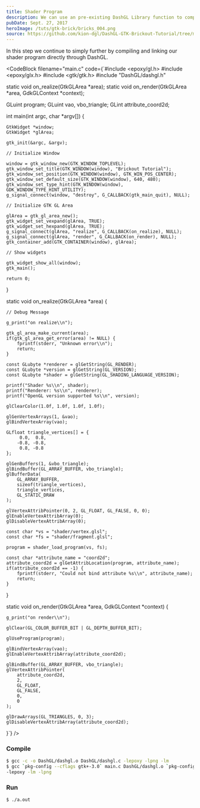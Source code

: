 ```yaml
---
title: Shader Program
description: We can use an pre-existing DashGL Library function to compile the shaders
pubDate: Sept. 27, 2017
heroImage: /tuts/gtk-brick/bricks_004.png
source: https://github.com/kion-dgl/DashGL-GTK-Brickout-Tutorial/tree/master/04_Shader_Program
---
```



In this step we continue to simply further by compiling and linking our shader program directly through DashGL. 
 
<CodeBlock
	filename="main.c"
	code={`#include <epoxy/gl.h>
#include <epoxy/glx.h>
#include <gtk/gtk.h>
#include "DashGL/dashgl.h"

static void on_realize(GtkGLArea *area);
static void on_render(GtkGLArea *area, GdkGLContext *context);

GLuint program;
GLuint vao, vbo_triangle;
GLint attribute_coord2d;

int main(int argc, char *argv[]) {

	GtkWidget *window;
	GtkWidget *glArea;

	gtk_init(&argc, &argv);

	// Initialize Window

	window = gtk_window_new(GTK_WINDOW_TOPLEVEL);
	gtk_window_set_title(GTK_WINDOW(window), "Brickout Tutorial");
	gtk_window_set_position(GTK_WINDOW(window), GTK_WIN_POS_CENTER);
	gtk_window_set_default_size(GTK_WINDOW(window), 640, 480);
	gtk_window_set_type_hint(GTK_WINDOW(window), GDK_WINDOW_TYPE_HINT_UTILITY);
	g_signal_connect(window, "destroy", G_CALLBACK(gtk_main_quit), NULL);

	// Initialize GTK GL Area

	glArea = gtk_gl_area_new();
	gtk_widget_set_vexpand(glArea, TRUE);
	gtk_widget_set_hexpand(glArea, TRUE);
	g_signal_connect(glArea, "realize", G_CALLBACK(on_realize), NULL);
	g_signal_connect(glArea, "render", G_CALLBACK(on_render), NULL);
	gtk_container_add(GTK_CONTAINER(window), glArea);

	// Show widgets

	gtk_widget_show_all(window);
	gtk_main();

	return 0;

}

static void on_realize(GtkGLArea *area) {

	// Debug Message

	g_print("on realize\\n");

	gtk_gl_area_make_current(area);
	if(gtk_gl_area_get_error(area) != NULL) {
		fprintf(stderr, "Unknown error\\n");
		return;
	}

	const GLubyte *renderer = glGetString(GL_RENDER);
	const GLubyte *version = glGetString(GL_VERSION);
	const GLubyte *shader = glGetString(GL_SHADING_LANGUAGE_VERSION);

	printf("Shader %s\\n", shader);
	printf("Renderer: %s\\n", renderer);
	printf("OpenGL version supported %s\\n", version);

	glClearColor(1.0f, 1.0f, 1.0f, 1.0f);

	glGenVertexArrays(1, &vao);
	glBindVertexArray(vao);

	GLfloat triangle_vertices[] = {
		 0.0,  0.8,
		-0.8, -0.8,
		 0.8, -0.8
	};
	
	glGenBuffers(1, &vbo_triangle);
	glBindBuffer(GL_ARRAY_BUFFER, vbo_triangle);
	glBufferData(
		GL_ARRAY_BUFFER,
		sizeof(triangle_vertices),
		triangle_vertices,
		GL_STATIC_DRAW
	);

	glVertexAttribPointer(0, 2, GL_FLOAT, GL_FALSE, 0, 0);
	glEnableVertexAttribArray(0);
	glDisableVertexAttribArray(0);
	
	const char *vs = "shader/vertex.glsl";
	const char *fs = "shader/fragment.glsl";

	program = shader_load_program(vs, fs);

	const char *attribute_name = "coord2d";
	attribute_coord2d = glGetAttribLocation(program, attribute_name);
	if(attribute_coord2d == -1) {
		fprintf(stderr, "Could not bind attribute %s\\n", attribute_name);
		return;
	}
}

static void on_render(GtkGLArea *area, GdkGLContext *context) {

	g_print("on render\\n");

	glClear(GL_COLOR_BUFFER_BIT | GL_DEPTH_BUFFER_BIT);

	glUseProgram(program);

	glBindVertexArray(vao);
	glEnableVertexAttribArray(attribute_coord2d);

	glBindBuffer(GL_ARRAY_BUFFER, vbo_triangle);
	glVertexAttribPointer(
		attribute_coord2d,
		2,
		GL_FLOAT,
		GL_FALSE,
		0,
		0
	);

	glDrawArrays(GL_TRIANGLES, 0, 3);
	glDisableVertexAttribArray(attribute_coord2d);

}`}
/>

### Compile

```bash
$ gcc -c -o DashGL/dashgl.o DashGL/dashgl.c -lepoxy -lpng -lm
$ gcc `pkg-config --cflags gtk+-3.0` main.c DashGL/dashgl.o `pkg-config --libs gtk+-3.0` \
-lepoxy -lm -lpng
```

### Run

```bash
$ ./a.out
```
